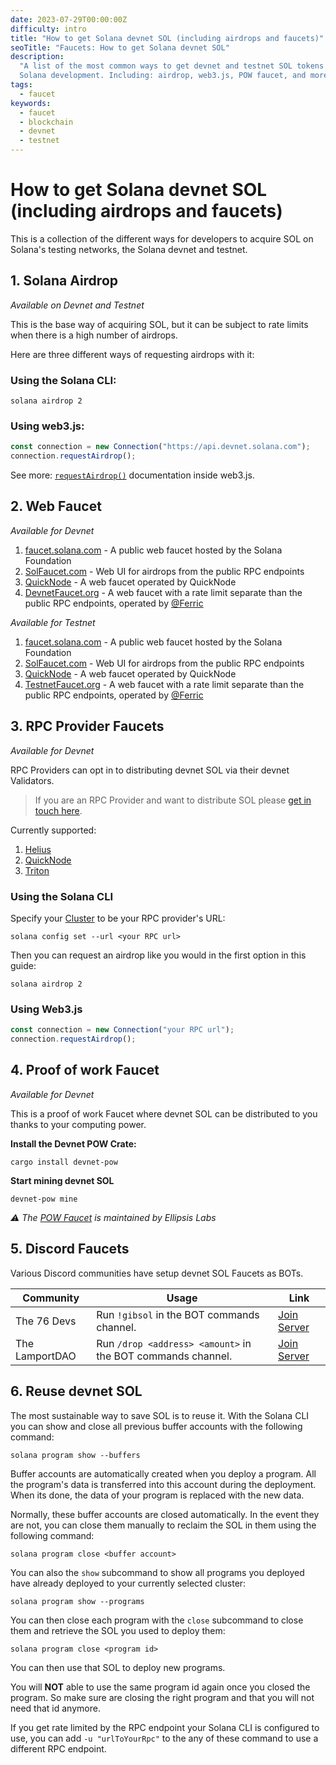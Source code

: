 ```yaml
---
date: 2023-07-29T00:00:00Z
difficulty: intro
title: "How to get Solana devnet SOL (including airdrops and faucets)"
seoTitle: "Faucets: How to get Solana devnet SOL"
description:
  "A list of the most common ways to get devnet and testnet SOL tokens for
  Solana development. Including: airdrop, web3.js, POW faucet, and more."
tags:
  - faucet
keywords:
  - faucet
  - blockchain
  - devnet
  - testnet
---
```


# How to get Solana devnet SOL (including airdrops and faucets)

This is a collection of the different ways for developers to acquire SOL on
Solana's testing networks, the Solana devnet and testnet.

## 1. Solana Airdrop

_Available on Devnet and Testnet_

This is the base way of acquiring SOL, but it can be subject to rate limits when
there is a high number of airdrops.

Here are three different ways of requesting airdrops with it:

### Using the Solana CLI:

```shell
solana airdrop 2
```

### Using web3.js:

```js
const connection = new Connection("https://api.devnet.solana.com");
connection.requestAirdrop();
```

See more:
[`requestAirdrop()`](https://solana-labs.github.io/solana-web3.js/v1.x/classes/Connection.html#requestAirdrop)
documentation inside web3.js.

## 2. Web Faucet

_Available for Devnet_

1. [faucet.solana.com](https://faucet.solana.com) - A public web faucet hosted
   by the Solana Foundation
2. [SolFaucet.com](https://solfaucet.com/) - Web UI for airdrops from the public
   RPC endpoints
3. [QuickNode](https://faucet.quicknode.com/solana/devnet) - A web faucet
   operated by QuickNode
4. [DevnetFaucet.org](https://devnetfaucet.org) - A web faucet with a rate
   limit separate than the public RPC endpoints, operated by
   [@Ferric](https://twitter.com/ferric)

_Available for Testnet_

1. [faucet.solana.com](https://faucet.solana.com) - A public web faucet hosted
   by the Solana Foundation
2. [SolFaucet.com](https://solfaucet.com/) - Web UI for airdrops from the public
   RPC endpoints
3. [QuickNode](https://faucet.quicknode.com/solana/testnet) - A web faucet
   operated by QuickNode
4. [TestnetFaucet.org](https://testnetfaucet.org) - A web faucet with a rate
   limit separate than the public RPC endpoints, operated by
   [@Ferric](https://twitter.com/ferric)

## 3. RPC Provider Faucets

_Available for Devnet_

RPC Providers can opt in to distributing devnet SOL via their devnet Validators.

> If you are an RPC Provider and want to distribute SOL please
> [get in touch here](https://c852ena8x5c.typeform.com/to/cUj1iRhS).

Currently supported:

1. [Helius](https://www.helius.dev/)
2. [QuickNode](https://faucet.quicknode.com/solana/devnet)
3. [Triton](https://triton.one/)

### Using the Solana CLI

Specify your [Cluster](/docs/references/clusters) to be your RPC provider's URL:

```shell
solana config set --url <your RPC url>
```

Then you can request an airdrop like you would in the first option in this
guide:

```shell
solana airdrop 2
```

### Using Web3.js

```js
const connection = new Connection("your RPC url");
connection.requestAirdrop();
```

## 4. Proof of work Faucet

_Available for Devnet_

This is a proof of work Faucet where devnet SOL can be distributed to you thanks
to your computing power.

**Install the Devnet POW Crate:**

```shell
cargo install devnet-pow
```

**Start mining devnet SOL**

```shell
devnet-pow mine
```

_⚠️ The [POW Faucet](https://github.com/jarry-xiao/proof-of-work-faucet) is
maintained by Ellipsis Labs_

## 5. Discord Faucets

Various Discord communities have setup devnet SOL Faucets as BOTs.

| Community      | Usage                                                       | Link                                         |
| -------------- | ----------------------------------------------------------- | -------------------------------------------- |
| The 76 Devs    | Run `!gibsol` in the BOT commands channel.                  | [Join Server](https://discord.gg/RrChGyDeRv) |
| The LamportDAO | Run `/drop <address> <amount>` in the BOT commands channel. | [Join Server](https://discord.gg/JBVrJgtFkq) |

## 6. Reuse devnet SOL

The most sustainable way to save SOL is to reuse it. With the Solana CLI you can
show and close all previous buffer accounts with the following command:

```shell
solana program show --buffers
```

<Callout title="What's a buffer account?">

Buffer accounts are automatically created when you deploy a program. All the
program's data is transferred into this account during the deployment. When its
done, the data of your program is replaced with the new data.

</Callout>

Normally, these buffer accounts are closed automatically. In the event they are
not, you can close them manually to reclaim the SOL in them using the following
command:

```shell
solana program close <buffer account>
```

You can also the `show` subcommand to show all programs you deployed have
already deployed to your currently selected cluster:

```shell
solana program show --programs
```

You can then close each program with the `close` subcommand to close them and
retrieve the SOL you used to deploy them:

```shell
solana program close <program id>
```

You can then use that SOL to deploy new programs.

<Callout type="warn">

You will **NOT** able to use the same program id again once you closed the
program. So make sure are closing the right program and that you will not need
that id anymore.

If you get rate limited by the RPC endpoint your Solana CLI is configured to
use, you can add `-u "urlToYourRpc"` to the any of these command to use a
different RPC endpoint.

</Callout>
